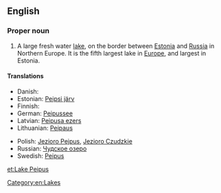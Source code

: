 ==English==
{{wikipedia}}

===Proper noun===
{{en-proper noun|sg=[[peipus|Peipus]]}}

# A large fresh water [[lake]], on the border between [[Estonia]] and [[Russia]] in Northern Europe. It is the fifth largest lake in [[Europe]], and largest in Estonia.

====Translations====
{{trans-top|lake in Estonia/Russia}}
* Danish: {{t|da|Peipus}}
* Estonian: [[Peipsi järv]]
* Finnish: {{t+|fi|Peipsijärvi}}
* German: [[Peipussee]]
* Latvian: [[Peipusa ezers]]
* Lithuanian: [[Peipaus]]
{{trans-mid}}
* Polish: [[Jezioro Pejpus]], [[Jezioro Czudzkie]]
* Russian: [[Чудское озеро]]
* Swedish: [[Peipus]]
{{trans-bottom}}

[[Category:en:Lakes]]

[[et:Lake Peipus]]